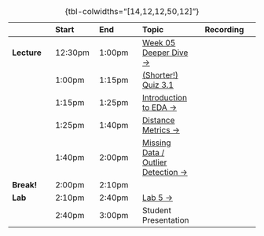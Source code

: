 
| | Start | End | Topic | Recording |
|:- |:- |:- |:- |:-:|
| **Lecture** | <span class='sec-start'>12:30pm</span> | <span class='sec-p30'>1:00pm</a> | <a href="#week-05-recap">Week 05 Deeper Dive &rarr;</a> | <a id="rec-link-w06-1" href="../recordings/recording-w06s02-1.html" target="_blank" class="disabled"><i class="bi bi-film"></i></a> |
| | <span class='sec-p30'>1:00pm</span> | <span class='sec-p45'>1:15pm</a> | <a href="https://georgetown.instructure.com/courses/173310/quizzes/201583" target="_blank">(Shorter!) Quiz 3.1 <i class="bi bi-box-arrow-up-right ps-1"></i></a> | |
| | <span class='sec-p45'>1:15pm</span> | <span class='sec-p55'>1:25pm</span> | <a href="#apis-part-2">Introduction to EDA &rarr;</a> | <a id="rec-link-w06-2" href="../recordings/recording-w06s02-2.html" target="_blank" class="disabled"><i class="bi bi-film"></i></a> |
| | <span class='sec-p55'>1:25pm</span> | <span class='sec-p70'>1:40pm</span> | <a href="#distance-metrics">Distance Metrics &rarr;</a> | <a id="rec-link-w06-3" href="../recordings/recording-w06s02-3.html" target="_blank" class="disabled"><i class="bi bi-film"></i></a> |
| | <span class='sec-p70'>1:40pm</span> | <span class='sec-p90'>2:00pm</span> | <a href='#missing-data'>Missing Data / Outlier Detection &rarr;</a> | <a href='../recordings/recording-w06s02-4.html' target='_blank' class='disabled'><i class='bi bi-film'></i></a> |
| **Break!** | <span class='sec-p90'>2:00pm</span> | <span class='sec-p100'>2:10pm</span> | | |
| **Lab** | <span class='sec-p100'>2:10pm</span> | <span class='sec-p130'>2:40pm</span> | <a href="#lab-demonstrations">Lab 5 &rarr;</a> | <a id="rec-link-w06-5" href="../recordings/recording-w06s02-5.html" target="_blank" class="disabled"><i class="bi bi-film"></i></a> |
| | <span class='sec-p130'>2:40pm</span> | <span class='sec-end'>3:00pm</span> | Student Presentation | |

: {tbl-colwidths="[14,12,12,50,12]"}